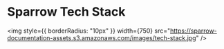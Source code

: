 
# Sparrow Tech Stack

<img
  style={{ borderRadius: "10px" }}
  width={750}
  src="https://sparrow-documentation-assets.s3.amazonaws.com/images/tech-stack.jpg"
/>

